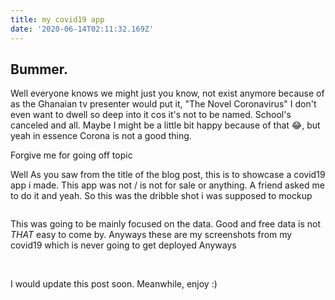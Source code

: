 ```yaml
---
title: my covid19 app
date: '2020-06-14T02:11:32.169Z'
---
```


## Bummer.

Well everyone knows we might just you know, not exist anymore because of as the Ghanaian tv presenter would put it, "The Novel Coronavirus"
I don't even want to dwell so deep into it cos it's not to be named. School's canceled and all. Maybe I might be a little bit happy because of that 😂,
but yeah in essence Corona is not a good thing.

Forgive me for going off topic

Well As you saw from the title of the blog post, this is to showcase a covid19 app i made. This app was not / is not for sale or anything. A friend asked me to
do it and yeah.
So this was the dribble shot i was supposed to mockup

<Image imageName="mock" />

This was going to be mainly focused on the data. Good and free data is not _THAT_ easy to come by.
Anyways these are my screenshots from my covid19 which is never going to get deployed Anyways

<div class="image-grid">
  <Image imageName="overview" />
  <Image imageName="country_select" />
  <Image imageName="first_question" />
  <Image imageName="completed_questions" />
</div>

I would update this post soon. Meanwhile, enjoy :)
